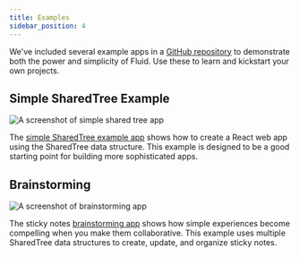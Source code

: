 ```yaml
---
title: Examples
sidebar_position: 4
---
```


We've included several example apps in a [GitHub repository](https://github.com/microsoft/FluidExamples/) to demonstrate
both the power and simplicity of Fluid. Use these to learn and kickstart your own projects.

## Simple SharedTree Example

![A screenshot of simple shared tree app](https://storage.fluidframework.com/static/images/simple-example.png)

The [simple SharedTree example app](https://github.com/microsoft/FluidExamples/tree/main/item-counter) shows how to create a React web app using the SharedTree data structure. This example is designed to be a good starting point for building more sophisticated apps.

## Brainstorming

![A screenshot of brainstorming app](https://storage.fluidframework.com/static/images/brainstorm-example.png)

The sticky notes [brainstorming app](https://github.com/microsoft/FluidExamples/tree/main/brainstorm)
shows how simple experiences become compelling when you make them collaborative. This example uses multiple SharedTree data structures to create, update, and organize sticky notes.
